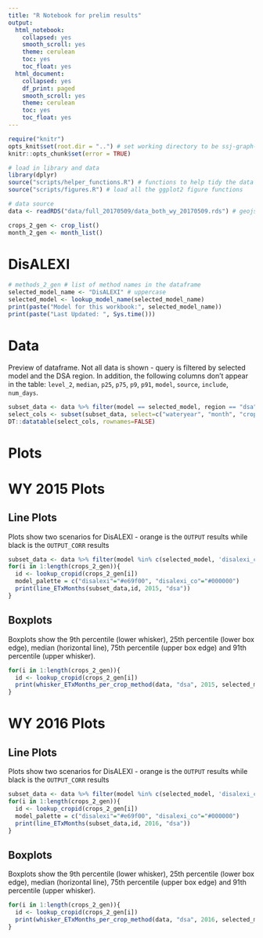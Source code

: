 ---
title: "R Notebook for prelim results"
output:
  html_notebook:
    collapsed: yes
    smooth_scroll: yes
    theme: cerulean
    toc: yes
    toc_float: yes
  html_document:
    collapsed: yes
    df_print: paged
    smooth_scroll: yes
    theme: cerulean
    toc: yes
    toc_float: yes
---

```{r "setup", include=FALSE}
require("knitr")
opts_knit$set(root.dir = "..") # set working directory to be ssj-graph-r directory
knitr::opts_chunk$set(error = TRUE)
```



```{r source, echo=FALSE, include=FALSE}
# load in library and data
library(dplyr)
source("scripts/helper_functions.R") # functions to help tidy the data
source("scripts/figures.R") # load all the ggplot2 figure functions

# data source 
data <- readRDS("data/full_20170509/data_both_wy_20170509.rds") # geojson parsed and stored as a rds object (json2df.R)

crops_2_gen <- crop_list()
month_2_gen <- month_list()

```

# DisALEXI
```{r, echo=FALSE}
# methods_2_gen # list of method names in the dataframe
selected_model_name <- "DisALEXI" # uppercase
selected_model <- lookup_model_name(selected_model_name)
print(paste("Model for this workbook:", selected_model_name))
print(paste("Last Updated: ", Sys.time()))
```

# Data

Preview of dataframe. Not all data is shown - query is filtered by selected model and the DSA region. In addition, the following columns don't appear in the table: `level_2`, `median`, `p25`, `p75`, `p9`, `p91`, `model`, `source`, `include`, `num_days`.
```{r head, echo=FALSE}
subset_data <- data %>% filter(model == selected_model, region == "dsa")
select_cols <- subset(subset_data, select=c("wateryear", "month", "cropname", "count", "mean", "crop_acft"))
DT::datatable(select_cols, rownames=FALSE)

```

# Plots

# WY 2015 Plots

## Line Plots 

Plots show two scenarios for DisALEXI - orange is the `OUTPUT` results while black is the `OUTPUT_CORR` results
```{r plot_line_15, fig.width=7, fig.height=4, echo=FALSE}

subset_data <- data %>% filter(model %in% c(selected_model, 'disalexi_co'), region == "dsa")
for(i in 1:length(crops_2_gen)){
  id <- lookup_cropid(crops_2_gen[i])
  model_palette = c("disalexi"="#e69f00", "disalexi_co"="#000000")
  print(line_ETxMonths(subset_data,id, 2015, "dsa"))
}

```


## Boxplots
Boxplots show the 9th percentile (lower whisker), 25th percentile (lower box edge), median (horizontal line), 75th percentile (upper box edge) and 91th percentile (upper whisker). 

```{r plot_box_15, fig.width=7, fig.height=4, echo=FALSE}

for(i in 1:length(crops_2_gen)){
  id <- lookup_cropid(crops_2_gen[i])
  print(whisker_ETxMonths_per_crop_method(data, "dsa", 2015, selected_model_name, id))
}

```


# WY 2016 Plots

## Line Plots

Plots show two scenarios for DisALEXI - orange is the `OUTPUT` results while black is the `OUTPUT_CORR` results
```{r plot_line_16, fig.width=7, fig.height=4, echo=FALSE}

subset_data <- data %>% filter(model %in% c(selected_model, 'disalexi_co'), region == "dsa")
for(i in 1:length(crops_2_gen)){
  id <- lookup_cropid(crops_2_gen[i])
  model_palette = c("disalexi"="#e69f00", "disalexi_co"="#000000")
  print(line_ETxMonths(subset_data,id, 2016, "dsa"))
}

```

## Boxplots
Boxplots show the 9th percentile (lower whisker), 25th percentile (lower box edge), median (horizontal line), 75th percentile (upper box edge) and 91th percentile (upper whisker). 

```{r plot_box_16, fig.width=7, fig.height=4, echo=FALSE}

for(i in 1:length(crops_2_gen)){
  id <- lookup_cropid(crops_2_gen[i])
  print(whisker_ETxMonths_per_crop_method(data, "dsa", 2016, selected_model_name, id))
}

```
